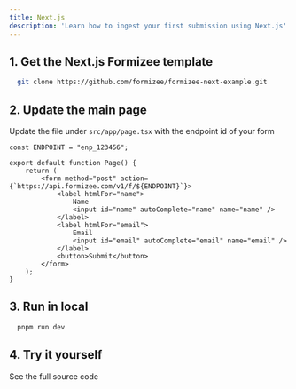 ```yaml
---
title: Next.js
description: 'Learn how to ingest your first submission using Next.js'
---
```


## 1. Get the Next.js Formizee template

```bash
  git clone https://github.com/formizee/formizee-next-example.git
```

## 2. Update the main page
Update the file under `src/app/page.tsx` with the endpoint id of your form

```tsx page.tsx {1}
const ENDPOINT = "enp_123456";

export default function Page() {
	return (
		<form method="post" action={`https://api.formizee.com/v1/f/${ENDPOINT}`}>
			<label htmlFor="name">
				Name
				<input id="name" autoComplete="name" name="name" />
			</label>
			<label htmlFor="email">
				Email
				<input id="email" autoComplete="email" name="email" />
			</label>
			<button>Submit</button>
		</form>
	);
}
```

## 3. Run in local

```bash
  pnpm run dev
```

## 4. Try it yourself
<Card title="Formizee Next.js Example" icon="link" href="https://github.com/formizee/formizee-next-example">
  See the full source code
</Card>

